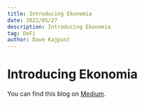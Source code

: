 ```yaml
---
title: Introducing Ekonomia
date: 2022/05/27
description: Introducing Ekonomia
tag: DeFi
author: Dave Kajpust
---
```



# Introducing Ekonomia

You can find this blog on [Medium](https://medium.com/photonfinance/introducing-ekonomia-6f9243e58b1e).